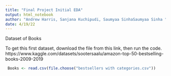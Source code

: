 ```yaml
---
title: "Final Project Initial EDA"
output: html_notebook
author: "Andrew Harris, Sanjana Kuchipudi, Saumyaa SinhaSaumyaa Sinha "
date: 4/19/22
---
```


Dataset of Books

To get this first dataset, download the file from this link, then run the code.
https://www.kaggle.com/datasets/sootersaalu/amazon-top-50-bestselling-books-2009-2019

```r
 Books <- read.csv(file.choose("bestsellers with categories.csv"))
```

